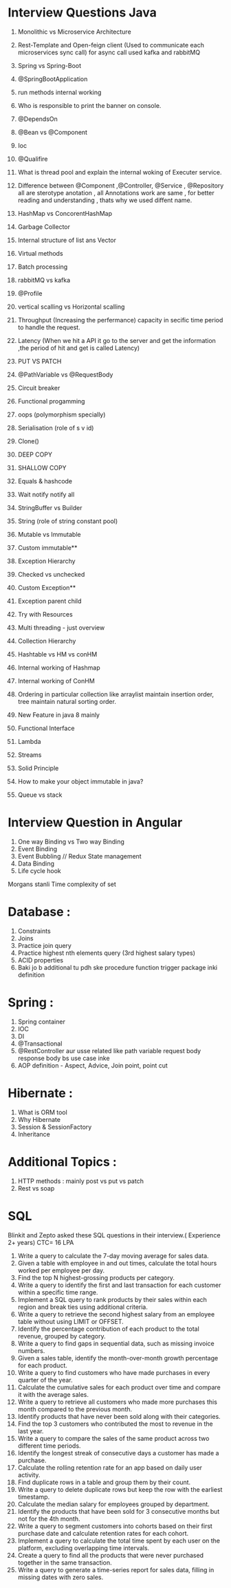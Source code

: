 # Interview Questions Java

1. Monolithic vs Microservice Architecture
2. Rest-Template and Open-feign client (Used to communicate each microservices sync call) for async call used kafka and rabbitMQ
3. Spring vs Spring-Boot
4. @SpringBootApplication
5. run methods internal working
6. Who is responsible to print the banner on console.
7. @DependsOn
8. @Bean vs @Component
9. Ioc
10. @Qualifire
11. What is thread pool and explain the internal woking of Executer service.
12. Difference between @Component ,@Controller, @Service , @Repository all are sterotype anotation , all Annotations work are same , for better reading and understanding , thats why we used diffent name.
13. HashMap vs ConcorentHashMap
14. Garbage Collector
15. Internal structure of list ans Vector
16. Virtual methods
17. Batch processing
18. rabbitMQ vs kafka
19. @Profile

20. vertical scalling vs Horizontal scalling
21. Throughput (Increasing the perfermance) capacity in secific time period to handle the request.
22. Latency (When we hit a API it go to the server and get the information ,the period of hit and get is called Latency)
23. PUT VS PATCH
24. @PathVariable vs @RequestBody
25. Circuit breaker
26. Functional progamming
27. oops (polymorphism specially)
28. Serialisation (role of s v id)
29. Clone()
30. DEEP COPY
31. SHALLOW COPY
32. Equals & hashcode
33. Wait notify notify all
34. StringBuffer vs Builder
35. String (role of string constant pool)
36. Mutable vs Immutable
37. Custom immutable\*\*
38. Exception Hierarchy
39. Checked vs unchecked
40. Custom Exception\*\*
41. Exception parent child
42. Try with Resources
43. Multi threading - just overview
44. Collection Hierarchy
45. Hashtable vs HM vs conHM
46. Internal working of Hashmap
47. Internal working of ConHM
48. Ordering in particular collection like arraylist maintain insertion order, tree maintain natural sorting order.
49. New Feature in java 8 mainly
50. Functional Interface
51. Lambda
52. Streams
53. Solid Principle
54. How to make your object immutable in java?
55. Queue vs stack

# Interview Question in Angular

1. One way Binding vs Two way Binding
2. Event Binding
3. Event Bubbling // Redux State management
4. Data Binding
5. Life cycle hook

Morgans stanli
Time complexity of set

# Database :

1. Constraints
1. Joins
1. Practice join query
1. Practice highest nth elements query (3rd highest salary types)
1. ACID properties
1. Baki jo b additional tu pdh ske procedure function trigger package inki definition

# Spring :

1. Spring container
1. IOC
1. DI
1. @Transactional
1. @RestController aur usse related like path variable request body response body bs use case inke
1. AOP definition - Aspect, Advice, Join point, point cut

# Hibernate :

1. What is ORM tool
1. Why Hibernate
1. Session & SessionFactory
1. Inheritance

# Additional Topics :

1. HTTP methods : mainly post vs put vs patch
1. Rest vs soap

# SQL

Blinkit and Zepto asked these SQL questions in their interview.( Experience 2+ years)
CTC= 16 LPA

1. Write a query to calculate the 7-day moving average for sales data.
2. Given a table with employee in and out times, calculate the total hours worked per employee per day.
3. Find the top N highest-grossing products per category.
4. Write a query to identify the first and last transaction for each customer within a specific time range.
5. Implement a SQL query to rank products by their sales within each region and break ties using additional criteria.
6. Write a query to retrieve the second highest salary from an employee table without using LIMIT or OFFSET.
7. Identify the percentage contribution of each product to the total revenue, grouped by category.
8. Write a query to find gaps in sequential data, such as missing invoice numbers.
9. Given a sales table, identify the month-over-month growth percentage for each product.
10. Write a query to find customers who have made purchases in every quarter of the year.
11. Calculate the cumulative sales for each product over time and compare it with the average sales.
12. Write a query to retrieve all customers who made more purchases this month compared to the previous month.
13. Identify products that have never been sold along with their categories.
14. Find the top 3 customers who contributed the most to revenue in the last year.
15. Write a query to compare the sales of the same product across two different time periods.
16. Identify the longest streak of consecutive days a customer has made a purchase.
17. Calculate the rolling retention rate for an app based on daily user activity.
18. Find duplicate rows in a table and group them by their count.
19. Write a query to delete duplicate rows but keep the row with the earliest timestamp.
20. Calculate the median salary for employees grouped by department.
21. Identify the products that have been sold for 3 consecutive months but not for the 4th month.
22. Write a query to segment customers into cohorts based on their first purchase date and calculate retention rates for each cohort.
23. Implement a query to calculate the total time spent by each user on the platform, excluding overlapping time intervals.
24. Create a query to find all the products that were never purchased together in the same transaction.
25. Write a query to generate a time-series report for sales data, filling in missing dates with zero sales.

